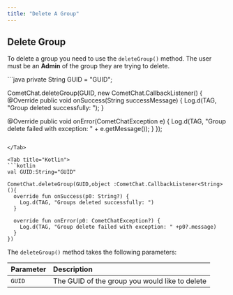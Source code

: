 ```yaml
---
title: "Delete A Group"
---
```




## Delete Group

To delete a group you need to use the `deleteGroup()` method. The user must be an **Admin** of the group they are trying to delete.

<Tabs>
<Tab title="Java">
```java
private String GUID = "GUID";

CometChat.deleteGroup(GUID, new CometChat.CallbackListener<String>() {
  @Override
  public void onSuccess(String successMessage) {
    Log.d(TAG, "Group deleted successfully: ");
  }

  @Override
  public void onError(CometChatException e) {
    Log.d(TAG, "Group delete failed with exception: " + e.getMessage());
  }
});
```

</Tab>

<Tab title="Kotlin">
```kotlin
val GUID:String="GUID"

CometChat.deleteGroup(GUID,object :CometChat.CallbackListener<String>(){
  override fun onSuccess(p0: String?) {
    Log.d(TAG, "Groups deleted successfully: ")
  }

  override fun onError(p0: CometChatException?) {
    Log.d(TAG, "Group delete failed with exception: " +p0?.message)
  }
})
```

</Tab>

</Tabs>

The `deleteGroup()` method takes the following parameters:

| Parameter | Description                                    |
| :--------- | :---------------------------------------------- |
| `GUID`    | The GUID of the group you would like to delete |
